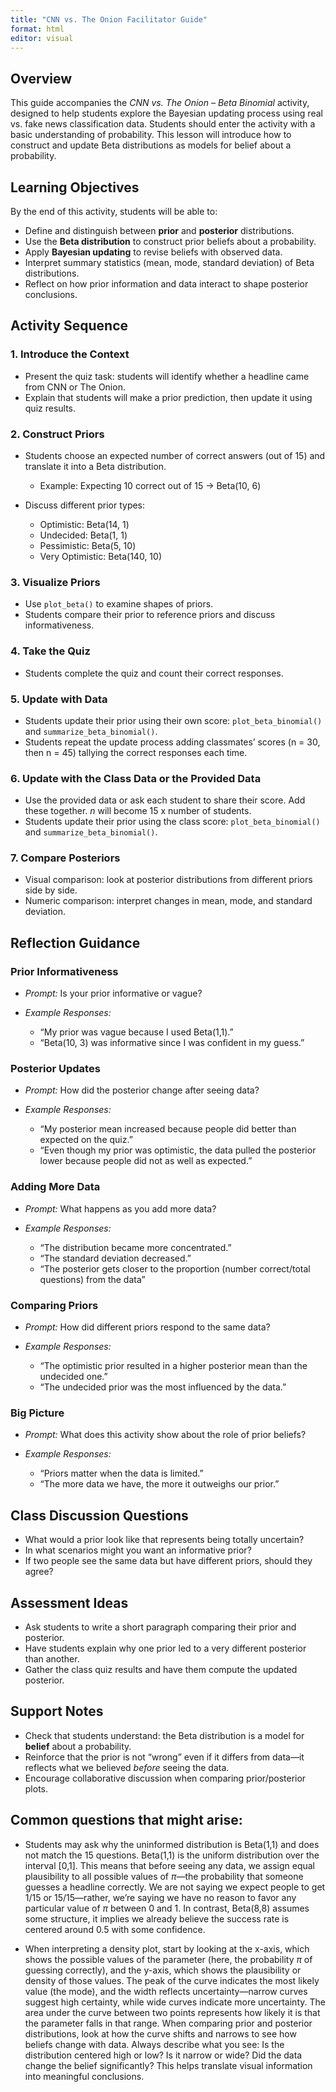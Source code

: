 ```yaml
---
title: "CNN vs. The Onion Facilitator Guide"
format: html
editor: visual
---
```


## Overview

This guide accompanies the *CNN vs. The Onion – Beta Binomial* activity, designed to help students explore the Bayesian updating process using real vs. fake news classification data. Students should enter the activity with a basic understanding of probability. This lesson will introduce how to construct and update Beta distributions as models for belief about a probability.


## Learning Objectives

By the end of this activity, students will be able to:

* Define and distinguish between **prior** and **posterior** distributions.
* Use the **Beta distribution** to construct prior beliefs about a probability.
* Apply **Bayesian updating** to revise beliefs with observed data.
* Interpret summary statistics (mean, mode, standard deviation) of Beta distributions.
* Reflect on how prior information and data interact to shape posterior conclusions.


## Activity Sequence

### 1. Introduce the Context

* Present the quiz task: students will identify whether a headline came from CNN or The Onion.
* Explain that students will make a prior prediction, then update it using quiz results.

### 2. Construct Priors

* Students choose an expected number of correct answers (out of 15) and translate it into a Beta distribution.

  * Example: Expecting 10 correct out of 15 -> Beta(10, 6)
* Discuss different prior types:

  * Optimistic: Beta(14, 1)
  * Undecided: Beta(1, 1)
  * Pessimistic: Beta(5, 10)
  * Very Optimistic: Beta(140, 10)

### 3. Visualize Priors

* Use `plot_beta()` to examine shapes of priors.
* Students compare their prior to reference priors and discuss informativeness.

### 4. Take the Quiz

* Students complete the quiz and count their correct responses.

### 5. Update with Data

* Students update their prior using their own score: `plot_beta_binomial()` and `summarize_beta_binomial()`.
* Students repeat the update process adding classmates' scores (n = 30, then n = 45) tallying the correct responses each time.

### 6. Update with the Class Data or the Provided Data

* Use the provided data or ask each student to share their score. Add these together. *n* will become 15 x number of students.
* Students update their prior using the class score: `plot_beta_binomial()` and `summarize_beta_binomial()`.


### 7. Compare Posteriors

* Visual comparison: look at posterior distributions from different priors side by side.
* Numeric comparison: interpret changes in mean, mode, and standard deviation.


## Reflection Guidance

### Prior Informativeness

* *Prompt:* Is your prior informative or vague?
* *Example Responses:*

  * "My prior was vague because I used Beta(1,1)."
  * "Beta(10, 3) was informative since I was confident in my guess."

### Posterior Updates

* *Prompt:* How did the posterior change after seeing data?
* *Example Responses:*

  * "My posterior mean increased because people did better than expected on the quiz."
  * "Even though my prior was optimistic, the data pulled the posterior lower because people did not as well as expected."

### Adding More Data

* *Prompt:* What happens as you add more data?
* *Example Responses:*

  * "The distribution became more concentrated."
  * "The standard deviation decreased."
  * "The posterior gets closer to the proportion (number correct/total questions) from the data"

### Comparing Priors

* *Prompt:* How did different priors respond to the same data?
* *Example Responses:*

  * "The optimistic prior resulted in a higher posterior mean than the undecided one."
  * "The undecided prior was the most influenced by the data."

### Big Picture

* *Prompt:* What does this activity show about the role of prior beliefs?
* *Example Responses:*

  * "Priors matter when the data is limited."
  * "The more data we have, the more it outweighs our prior."

## Class Discussion Questions

* What would a prior look like that represents being totally uncertain?
* In what scenarios might you want an informative prior?
* If two people see the same data but have different priors, should they agree?

## Assessment Ideas

* Ask students to write a short paragraph comparing their prior and posterior.
* Have students explain why one prior led to a very different posterior than another.
* Gather the class quiz results and have them compute the updated posterior.


## Support Notes

* Check that students understand: the Beta distribution is a model for **belief** about a probability.
* Reinforce that the prior is not “wrong” even if it differs from data—it reflects what we believed *before* seeing the data.
* Encourage collaborative discussion when comparing prior/posterior plots.

## Common questions that might arise:

* Students may ask why the uninformed distribution is Beta(1,1) and does not match the 15 questions. Beta(1,1) is the uniform distribution over the interval [0,1]. This means that before seeing any data, we assign equal plausibility to all possible values of $\pi$—the probability that someone guesses a headline correctly. We are not saying we expect people to get 1/15 or 15/15—rather, we’re saying we have no reason to favor any particular value of $\pi$ between 0 and 1. In contrast, Beta(8,8) assumes some structure, it implies we already believe the success rate is centered around 0.5 with some confidence.

* When interpreting a density plot, start by looking at the x-axis, which shows the possible values of the parameter (here, the probability $\pi$ of guessing correctly), and the y-axis, which shows the plausibility or density of those values. The peak of the curve indicates the most likely value (the mode), and the width reflects uncertainty—narrow curves suggest high certainty, while wide curves indicate more uncertainty. The area under the curve between two points represents how likely it is that the parameter falls in that range. When comparing prior and posterior distributions, look at how the curve shifts and narrows to see how beliefs change with data. Always describe what you see: Is the distribution centered high or low? Is it narrow or wide? Did the data change the belief significantly? This helps translate visual information into meaningful conclusions.
